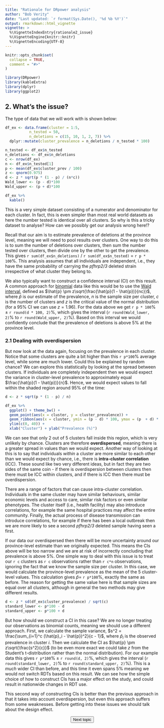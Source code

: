 ---
title: "Rationale for DRpower analysis"
author: "Bob Verity"
date: "Last updated: `r format(Sys.Date(), '%d %b %Y')`"
output: rmarkdown::html_vignette
vignette: >
  %\VignetteIndexEntry{rationale2_issue}
  %\VignetteEngine{knitr::knitr}
  %\VignetteEncoding{UTF-8}
---

```{r, include = FALSE}
knitr::opts_chunk$set(
  collapse = TRUE,
  comment = "#>"
)
```
```{r, echo=FALSE, message=FALSE, warning=FALSE}
library(DRpower)
library(kableExtra)
library(dplyr)
library(ggplot2)
```


## 2. What's the issue?

The type of data that we will work with is shown below:
```{r, echo=FALSE}
df_ex <- data.frame(cluster = 1:5,
           n_tested = 50,
           n_deletions = c(15, 10, 1, 2, 7)) %>%
  dplyr::mutate(cluster_prevalence = n_deletions / n_tested * 100)

n_tested <- df_ex$n_tested
n_deletions <- df_ex$n_deletions
c <- nrow(df_ex)
n <- df_ex$n_tested[1]
p <- mean(df_ex$cluster_prev / 100)
z <- qnorm(0.975)
d <- z * sqrt(p * (1 - p) / (n*c))
Wald_lower <- (p - d)*100
Wald_upper <- (p + d)*100

df_ex %>%
  kable()
```

This is a very simple dataset consisting of a numerator and denominator for each cluster. In fact, this is even simpler than most real world datasets as here the number tested is identical over all clusters. So why is this a tricky dataset to analyse? How can we possibly get our analysis wrong here!?

Recall that our aim is to estimate prevalence of deletions at the province level, meaning we will need to pool results over clusters. One way to do this is to sum the number of deletions over clusters, then sum the number tested over clusters, then divide one by the other to get the prevalence. This gives `r sum(df_ex$n_deletions)` / `r sum(df_ex$n_tested)` = `r p * 100`%. This analysis assumes that all individuals are independent, i.e., they have the same probability of carrying the *pfhrp2/3* deleted strain irrespective of what cluster they belong to.

We also typically want to construct a confidence interval (CI) on this result. A common approach for [binomial](https://en.wikipedia.org/wiki/Binomial_distribution) data like this would be to use the [Wald interval](https://en.wikipedia.org/wiki/Binomial_proportion_confidence_interval#Normal_approximation_interval_or_Wald_interval), defined as $\hat{p} \pm z\sqrt{\frac{\hat{p}(1 - \hat{p})}{nc}}$, where $\hat{p}$ is our estimate of the prevalence, $n$ is the sample size per cluster, $c$ is the number of clusters and $z$ is the critical value of the normal distribution (for a 95% CI we can use $z = 1.96$). For the data above we get `r p * 100`% $\pm$ `r round(d * 100, 2)`%, which gives the interval (`r round(Wald_lower, 2)`% to `r round(Wald_upper, 2)`%). Based on this interval we would confidently conclude that the prevalence of deletions is above 5% at the province level.

### 2.1 Dealing with overdispersion

But now look at the data again, focusing on the prevalence in each cluster. Notice that some clusters are quite a bit higher than this `r p*100`% average level, while some are much lower. Could this be explained by random chance? We can explore this statistically by looking at the spread between clusters. If individuals are completely independent then we would expect the variance in cluster-level prevalence to approximately equal $\frac{\hat{p}(1 - \hat{p})}{n}$. Hence, we would expect values to fall within the shaded region around 95% of the time:

```{r, echo=FALSE}
d <- z * sqrt(p * (1 - p) / n)

df_ex %>%
  ggplot() + theme_bw() +
  geom_point(aes(x = cluster, y = cluster_prevalence)) +
  geom_ribbon(aes(x = cluster, ymin = (p - d) * 100, ymax = (p  + d) * 100), fill = "red", alpha = 0.3) +
  ylim(c(0, 40)) +
  xlab("Cluster") + ylab("Prevalence (%)")
```

We can see that only 2 out of 5 clusters fall inside this region, which is very unlikely by chance. Clusters are therefore **overdispersed**, meaning there is a greater spread in values than we would expect. Another way of looking at this is to say that individuals *within* a cluster are more similar to each other than we would expect by chance, i.e., there is **intra-cluster correlation** (ICC). These sound like two very different ideas, but in fact they are two sides of the same coin - if there is overdispersion between clusters then there must be ICC within clusters, and if there is ICC then there must be overdispersion.

There are a range of factors that can cause intra-cluster correlation. Individuals in the same cluster may have similar behaviours, similar economic levels and access to care, similar risk factors or even similar phenotypes. The cluster itself (i.e., health facility) may also introduce correlations, for example the same hospital practices may affect the entire community. Finally, the actual process of disease transmission can introduce correlations, for example if there has been a local outbreak then we are more likely to see a second *pfhrp2/3* deleted sample having seen a first.

If our data our overdispersed then there will be more uncertainty around our province-level estimate than we originally expected. This means the CIs above will be too narrow and we are at risk of incorrectly concluding that prevalence is above 5%. One simple way to deal with this issue is to treat our `r c` clusters as `r c` observations rather than `r c*n` observations, ignoring the fact that we know the sample size per cluster. In this case, we would calculate the province-level prevalence as the mean of the 5 cluster-level values. This calculation gives $\hat{p} =$ `r p*100`%, exactly the same as before. The reason for getting the same value here is that sample sizes are equal over all clusters, although in general the two methods may give different results.

```{r, echo=FALSE}
d <- z * sd(df_ex$cluster_prevalence) / sqrt(c)
standard_lower <- p*100 - d
standard_upper <- p*100 + d
```

But how should we construct a CI in this case? We are no longer treating our observations as binomial counts, meaning we should use a different approach. First, we calculate the sample variance, $s^2 = \frac{\sum_{i=1}^c (\hat{p}_i - \hat{p})^2}{c - 1}$, where $\hat{p}_i$ is the observed prevalence in cluster $i$. Then we calculate the CI as $\hat{p} \pm z\sqrt{\frac{s^2}{c}}$ (to be even more exact we could take $z$ from the Student's t-distribution rather than the normal distribution). For our example data this gives `r p*100`% $\pm$ `r round(d, 2)`%, which gives the interval (`r round(standard_lower, 2)`% to `r round(standard_upper, 2)`%). This is a *much* wider CI than before, and this time it even spans 5% meaning we would not switch RDTs based on this result. We can see how the simple choice of how to construct CIs has a major effect on the study, and could result in nationwide changes in RDT use.

This second way of constructing CIs is better than the previous approach in that it takes into account overdispersion, but even this approach suffers from some weaknesses. Before getting into these issues we should talk about the design effect. 

<p align="center">
<button class="btn btn-primary" onclick="window.location.href='https://w3docs.com';"> Next topic </button>
</p>
